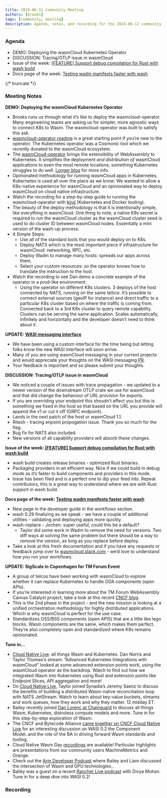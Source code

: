 ```yaml
---
title: 2024-06-12 Community Meeting
authors: [brooks]
tags: [community, meeting]
description: Agenda, notes, and recording for the 2024-06-12 community meeting
---
```



### Agenda

- DEMO: Deploying the wasmCloud Kubernetes Operator
- DISCUSSION: Tracing/OTLP issue in wasmCloud
- Issue of the week: [[FEATURE] Support debug compilation for Rust with wash build](https://github.com/wasmCloud/wasmCloud/issues/2298)
- Docs page of the week: [Testing wadm manifests faster with wash](https://wasmcloud.com/docs/developer/workflow#testing-wadm-manifests-faster-with-wash)

{/* truncate */}

### Meeting Notes

**DEMO: Deploying the wasmCloud Kubernetes Operator**

- Brooks runs us through what it’s like to deploy the wasmcloud-operator. Many engineering teams are asking us for simpler, more agnostic ways to connect K8s to Wasm. The wasmcloud-operator was built to satisfy this ask.
- [wasmcloud-operator readme](https://github.com/wasmCloud/wasmcloud-operator#wasmcloud-operator) is a great starting point if you’re new to the operator. The Kubernetes operator was a Cosmonic tool which we recently donated to the wasmCloud ecosystem.
- The [wasmCloud-operator](https://wasmcloud.com/docs/1.0/category/operator-guide) brings the extensibility of WebAssembly to Kubernetes. It simplifies the deployment *and distribution of* wasmCloud applications to even the most remote locations; something Kubernetes struggles to do well. [Longer blog](https://wasmcloud.com/blog/wasmcloud-operator-is-here) for more info.
- Opinionated methodology for running wasmCloud apps in Kubernetes. Kubernetes is used all over the place as we know. We wanted to allow a K8s-native experience for wasmCloud and an opinionated way to deploy wasmCloud on cloud native infrastructure.
- Watch the recording for a step-by-step guide to running the wasmcloud-operator with [kind](https://kind.sigs.k8s.io/) (Kubernetes and Docker tooling).
- The beauty of the deploy methodology is that it is intentionally simple, like everything in wasmCloud. One thing to note, a native K8s secret is required to run the wasmCloud cluster as the wasmCloud cluster seed is used to do cluster ID between wasmCloud nodes. Essentially a mini version of the wash-up process.
- 4 Simple Steps:
    - Use all of the standard tools that you would deploy on to K8s.
    - Deploy NATS which is the most important piece if infrastructure for wasmCloud: networking, RPC, etc.
    - Deploy Wadm to manage many hosts: spreads our apps across them.
    - Select your custom resources: so the operator knows how to translate the instruction to the host.
- Watch the recording to see Dan demo a concrete example of the operator in a prod-like environment.
    - Using the operator on different K8s clusters. 3 deploys of the host connected by NATS, running on the same lattice. It’s possible to connect external sources (geoIP for instance) and direct traffic to a particular K8s cluster based on where the traffic is coming from. Connected back to a 3rd K8s cluster to query remote capability. Clusters can be serving the same application. Scales automatically, infinitely and horizontally and the developer doesn’t need to think about it.

**UPDATE: [WASI messaging interface](https://github.com/WebAssembly/wasi-messaging/pull/23/files)**

- We have been using a custom interface for the time being but letting folks know the new WASI interface will soon arrive.
- Many of you are using wasmCloud messaging in your current projects and would appreciate your thoughts on the WASI messaging [PR](https://github.com/WebAssembly/wasi-messaging/pull/23/files).
- Your feedback is important and so please submit your thoughts.

**DISCUSSION: Tracing/OTLP issue in wasmCloud**

- We noticed a couple of issues with trace propagation - we updated to a newer version of the downstream OTLP crate we use for wasmCloud and that did change the behaviour of URL provision for exports.
- If you are overriding your endpoint this shoudn’t affect you but this is something we fixed in the host so that based on the URL you provide will append the v1 or cut it off (GRPC endpoint).
- Lands in the next patch of the host or wasmCloud 1.1.
- Ritesh - tracing enpoint propogation issue. Thank you so much for the flag.
- Bug fix for NATS also included.
- New versions of all capability providers will absorb these changes.

**Issue of the week: [[FEATURE] Support debug compilation for Rust with wash build](https://github.com/wasmCloud/wasmCloud/issues/2298)**

- wash build creates release binaries - optimized Rust binaries.
- Packaging providers in an efficient way. Nice if we could build in debug mode as it’s faster to build components and providers in this mode.
- Issue has been filed and is a perfect one to dip your feed into. Repeat contributors, this is a great way to understand where we are with Rust support in wash build.

**Docs page of the week: [Testing wadm manifests faster with wash](https://wasmcloud.com/docs/developer/workflow#testing-wadm-manifests-faster-with-wash)**

- New page in the developer guide in the workflows section.
- wash 0.29 finalizing as we speak - we have a couple of additional utilities - validating and deploying apps more quickly.
- wash-replace - Jochen: super useful, could this be a default?
    - Taylor did some work in Wadm to remove the need for versions. Two diff ways at solving the same problem but there should be a way to remove the version, as long as you replace before deploy.
- Take a look at this fresh documentation and if you have any requests or feedback jump over to  [wasmcloud.slack.com](http://wasmcloud.slack.com) - we’d love to understand how you run your workflows.

**UPDATE: SigScale in Copenhagen for TM Forum Event**

- A group of telcos have been working with wasmCloud to explore whether it can replace Kubernetes to handle ODA components (open APIs).
- If you’re interested in learning more about the TM Forum WebAssembly Canvas Catalyst project, take a look at this recent [CNCF blog](https://www.cncf.io/blog/2024/01/05/bringing-webassembly-to-telecoms-with-cncf-wasmcloud/).
- This is the 2nd phase in the project - and the new mission is looking at a unified orchestration methodology for highly distributed applications. Which is why wasmCloud is perfect for the use case.
- Standardizes OSS/BSS components (open APIS) that are a little like lego blocks. Wasm components are the same, which makes them perfect. They’re also completely open and standardized where K8s remains opinionated.

**Tune in…**

- [Cloud Native Live](https://community.cncf.io/events/details/cncf-cncf-online-programs-presents-cloud-native-live-advanced-kubernetes-integrations-with-wasmcloud/): all things Wasm and Kubernetes. Dan Norris and Taylor Thomas’s stream: “Advanced Kubernetes Integrations with wasmCloud” looked at some advanced extension points work, using the wasmCloud operator as the backdrop. Watch to find out how we integrated Wasm into Kubernetes using Rust and extension points like Endpoint Slices, API aggregation and more!
- On [Cloud Native Live](https://community.cncf.io/events/details/cncf-cncf-online-programs-presents-cloud-native-live-advanced-nats-building-a-wasm-native-reconciliation-loop/), Taylor joined Synadia’s Jeremy Saenz to discuss the benefits of building a distributed Wasm-native reconciliation loop with NATS JetStream. Watch to learn about key-value buckets, streams and work queues, how they work and why they matter. 12 midday ET.
- Bailey recently joined [Dan Lorenc at Chainguard](https://www.linkedin.com/events/chainguardxcosmonic-wasmcloud-d7191086372173086720/about/) to discuss all things Wasm, Kubernetes, distroless compute models and more. Tune in for this step-by-step exploration of Wasm.
- The CNCF and Bytecode Alliance [came together on CNCF Cloud Native Live](https://www.youtube.com/watch?v=5Nv51foQ1mQ) for an interesting discussion on WASI 0.2 the Component Model..and the role of the BA in driving forward Wasm standards and tooling.
- Cloud Native Wasm Day [recordings](https://youtube.com/playlist?list=PLj6h78yzYM2MQteKoXxICTWiUdZYEw6RI&feature=shared) are available! Particular highlights are presentations from our community users MachineMetrics and Orange.
- Check out the [Arm Developer Podcast](https://www.youtube.com/watch?v=iDTHXGuqXAI) where Bailey and Liam discussed the intersection of Wasm and GPU technologies..
- Bailey was a guest on a recent [Rancher Live podcast](https://www.youtube.com/watch?v=SPdzvL59tIA) with Divya Mohan. Tune in for a deep dive into WASI 0.2!

### Recording

<YouTube url="https://www.youtube.com/watch?v=DVCMizUbUzc" />
